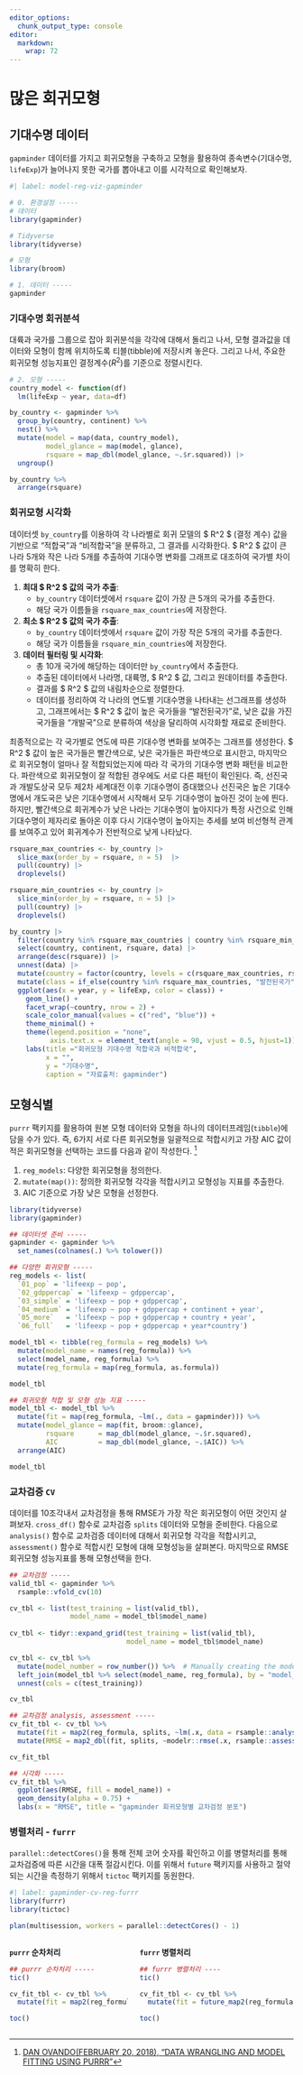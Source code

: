 ```yaml
---
editor_options: 
  chunk_output_type: console
editor: 
  markdown: 
    wrap: 72
---
```


# 많은 회귀모형 {#purrr-many-models}

## 기대수명 데이터 {#model-reg-viz-data}

`gapminder` 데이터를 가지고 회귀모형을 구축하고 모형을 활용하여 종속변수(기대수명, `lifeExp`)가 늘어나지 못한 국가를 뽑아내고 이를 시각적으로 확인해보자.

```r
#| label: model-reg-viz-gapminder

# 0. 환경설정 -----
# 데이터
library(gapminder)

# Tidyverse
library(tidyverse)

# 모형
library(broom)

# 1. 데이터 -----
gapminder
```

### 기대수명 회귀분석 {#model-reg-viz-model}

대륙과 국가를 그룹으로 잡아 회귀분석을 각각에 대해서 돌리고 나서,
모형 결과값을 데이터와 모형이 함께 위치하도록 티블(tibble)에 저장시켜 놓은다.
그리고 나서, 주요한 회귀모형 성능지표인 결정계수($R^2$)를 기준으로 정렬시킨다.

```r
# 2. 모형 -----
country_model <- function(df)
  lm(lifeExp ~ year, data=df)

by_country <- gapminder %>% 
  group_by(country, continent) %>% 
  nest() %>% 
  mutate(model = map(data, country_model),
         model_glance = map(model, glance),
         rsquare = map_dbl(model_glance, ~.$r.squared)) |> 
  ungroup()

by_country %>% 
  arrange(rsquare)
```


### 회귀모형 시각화 {#model-reg-viz-model-trelliscope}

데이터셋 `by_country`를 이용하여 각 나라별로 회귀 모델의 $ R^2 $ (결정 계수) 값을 기반으로 "적합국"과 "비적합국"을 분류하고, 그 결과를 시각화한다. $ R^2 $ 값이 큰 나라 5개와 작은 나라 5개를 추출하여 기대수명 변화를 그래프로 대조하여 국가별 차이를 명확히 한다.


1. **최대 $ R^2 $ 값의 국가 추출**:
   - `by_country` 데이터셋에서 `rsquare` 값이 가장 큰 5개의 국가를 추출한다.
   - 해당 국가 이름들을 `rsquare_max_countries`에 저장한다.

2. **최소 $ R^2 $ 값의 국가 추출**:
   - `by_country` 데이터셋에서 `rsquare` 값이 가장 작은 5개의 국가를 추출한다.
   - 해당 국가 이름들을 `rsquare_min_countries`에 저장한다.

3. **데이터 필터링 및 시각화**:
   - 총 10개 국가에 해당하는 데이터만 `by_country`에서 추출한다.
   - 추출된 데이터에서 나라명, 대륙명, $ R^2 $ 값, 그리고 원데이터를 추출한다.
   - 결과를 $ R^2 $ 값의 내림차순으로 정렬한다.
   - 데이터를 정리하여 각 나라의 연도별 기대수명을 나타내는 선그래프를 생성하고, 그래프에서는 $ R^2 $ 값이 높은 국가들을 "발전된국가"로, 낮은 값을 가진 국가들을 "개발국"으로 분류하여 색상을 달리하여 시각화할 재료로 준비한다.

최종적으로는 각 국가별로 연도에 따른 기대수명 변화를 보여주는 그래프를 생성한다. $ R^2 $ 값이 높은 국가들은 빨간색으로, 낮은 국가들은 파란색으로 표시한고, 마지막으로 회귀모형이 얼마나 잘 적합되었는지에 따라 각 국가의 기대수명 변화 패턴을 비교한다. 파란색으로 회귀모형이 잘 적합된 경우에도 서로 다른 패턴이 확인된다. 즉, 선진국과 개발도상국 모두 제2차 세계대전 이후 기대수명이 증대했으나 선진국은 높은 기대수명에서 개도국은 낮은 기대수명에서 시작해서 모두 기대수명이 높아진 것이 눈에 띈다. 하지만, 빨간색으로 회귀계수가 낮은 나라는 기대수명이 높아지다가 특정 사건으로 인해 기대수명이 제자리로 돌아온 이후 다시 기대수명이 높아지는 추세를 보여 비선형적 관계를 보여주고 있어 회귀계수가 전반적으로 낮게 나타났다.

```r
rsquare_max_countries <- by_country |> 
  slice_max(order_by = rsquare, n = 5)  |> 
  pull(country) |> 
  droplevels()

rsquare_min_countries <- by_country |> 
  slice_min(order_by = rsquare, n = 5) |> 
  pull(country) |> 
  droplevels()

by_country |> 
  filter(country %in% rsquare_max_countries | country %in% rsquare_min_countries) |> 
  select(country, continent, rsquare, data) |> 
  arrange(desc(rsquare)) |> 
  unnest(data) |> 
  mutate(country = factor(country, levels = c(rsquare_max_countries, rsquare_min_countries))) |> 
  mutate(class = if_else(country %in% rsquare_max_countries, "발전된국가", "개발국")) |> 
  ggplot(aes(x = year, y = lifeExp, color = class)) +
    geom_line() +
    facet_wrap(~country, nrow = 2) +
    scale_color_manual(values = c("red", "blue")) +
    theme_minimal() +
    theme(legend.position = "none",
          axis.text.x = element_text(angle = 90, vjust = 0.5, hjust=1)) +
    labs(title ="회귀모형 기대수명 적합국과 비적합국",
         x = "",
         y = "기대수명",
         caption = "자료출처: gapminder")

```

## 모형식별

`purrr` 팩키지를 활용하여 원본 모형 데이터와 모형을 하나의 데이터프레임(`tibble`)에 담을 수가 있다.
즉, 6가지 서로 다른 회귀모형을 일괄적으로 적합시키고 가장 AIC 값이 적은 회귀모형을 선택하는 코드를 다음과 같이 작성한다. [^many-models]

[^many-models]: [DAN OVANDO(FEBRUARY 20, 2018), "DATA WRANGLING AND MODEL FITTING USING PURRR"](https://www.weirdfishes.blog/blog/practical-purrr/)

1. `reg_models`: 다양한 회귀모형을 정의한다.
1. `mutate(map())`: 정의한 회귀모형 각각을 적합시키고 모형성능 지표를 추출한다.
1. AIC 기준으로 가장 낮은 모형을 선정한다.

```r
library(tidyverse)
library(gapminder)

## 데이터셋 준비 -----
gapminder <- gapminder %>%
  set_names(colnames(.) %>% tolower())

## 다양한 회귀모형 -----
reg_models <- list(
  `01_pop` = 'lifeexp ~ pop',
  `02_gdppercap` = 'lifeexp ~ gdppercap',
  `03_simple` = 'lifeexp ~ pop + gdppercap',
  `04_medium` = 'lifeexp ~ pop + gdppercap + continent + year',
  `05_more`   = 'lifeexp ~ pop + gdppercap + country + year',
  `06_full`   = 'lifeexp ~ pop + gdppercap + year*country')

model_tbl <- tibble(reg_formula = reg_models) %>%
  mutate(model_name = names(reg_formula)) %>% 
  select(model_name, reg_formula) %>% 
  mutate(reg_formula = map(reg_formula, as.formula))

model_tbl

## 회귀모형 적합 및 모형 성능 지표 -----
model_tbl <- model_tbl %>%
  mutate(fit = map(reg_formula, ~lm(., data = gapminder))) %>% 
  mutate(model_glance = map(fit, broom::glance),
         rsquare      = map_dbl(model_glance, ~.$r.squared),
         AIC          = map_dbl(model_glance, ~.$AIC)) %>% 
  arrange(AIC)

model_tbl
```

### 교차검증 `CV` {#cv-reg-model}

데이터를 10조각내서 교차검정을 통해 RMSE가 가장 작은 회귀모형이 어떤 것인지 살펴보자.
`cross_df()` 함수로 교차검증 `splits` 데이터와 모형을 준비한다.
다음으로 `analysis()` 함수로 교차검증 데이터에 대해서 회귀모형 각각을 적합시키고,
`assessment()` 함수로 적합시킨 모형에 대해 모형성능을 살펴본다.
마지막으로 RMSE 회귀모형 성능지표를 통해 모형선택을 한다.

```r
## 교차검정 -----
valid_tbl <- gapminder %>%
  rsample::vfold_cv(10)

cv_tbl <- list(test_training = list(valid_tbl), 
               model_name = model_tbl$model_name)  
  
cv_tbl <- tidyr::expand_grid(test_training = list(valid_tbl), 
                             model_name = model_tbl$model_name)

cv_tbl <- cv_tbl %>%
  mutate(model_number = row_number()) %>%  # Manually creating the model_number column
  left_join(model_tbl %>% select(model_name, reg_formula), by = "model_name") %>% 
  unnest(cols = c(test_training))

cv_tbl

## 교차검정 analysis, assessment -----
cv_fit_tbl <- cv_tbl %>%
  mutate(fit = map2(reg_formula, splits, ~lm(.x, data = rsample::analysis(.y)))) %>%
  mutate(RMSE = map2_dbl(fit, splits, ~modelr::rmse(.x, rsample::assessment(.y))))

cv_fit_tbl

## 시각화 -----
cv_fit_tbl %>%
  ggplot(aes(RMSE, fill = model_name)) +
  geom_density(alpha = 0.75) +
  labs(x = "RMSE", title = "gapminder 회귀모형별 교차검정 분포")
```


### 병렬처리 - `furrr` {#cv-reg-model-furrr}

`parallel::detectCores()`을 통해 전체 코어 숫자를 확인하고 이를 병렬처리를 통해 교차검증에 따른 시간을 대폭 절감시킨다. 이를 위해서 `future` 팩키지를 사용하고 절약되는 시간을 측정하기 위해서 `tictoc` 팩키지를 동원한다.


```r
#| label: gapminder-cv-reg-furrr
library(furrr)
library(tictoc)

plan(multisession, workers = parallel::detectCores() - 1)
```


::::: {.columns}
::: {.column}

**`purrr` 순차처리**

```r
## purrr 순차처리 -----
tic()

cv_fit_tbl <- cv_tbl %>%
  mutate(fit = map2(reg_formula, splits, ~lm(.x, data = rsample::analysis(.y))))

toc()
```

:::

::: {.column}
**`furrr` 병렬처리**

```r
## furrr 병렬처리 ----
tic()

cv_fit_tbl <- cv_tbl %>%
  mutate(fit = future_map2(reg_formula, splits, ~lm(.x, data = rsample::analysis(.y)), .progress=TRUE)) 

toc()
```

:::
:::::



